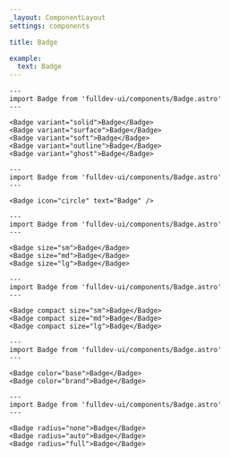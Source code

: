 ```yaml
---
_layout: ComponentLayout
settings: components

title: Badge

example:
  text: Badge
---
```


```astro live
---
import Badge from 'fulldev-ui/components/Badge.astro'
---

<Badge variant="solid">Badge</Badge>
<Badge variant="surface">Badge</Badge>
<Badge variant="soft">Badge</Badge>
<Badge variant="outline">Badge</Badge>
<Badge variant="ghost">Badge</Badge>
```

```astro live
---
import Badge from 'fulldev-ui/components/Badge.astro'
---

<Badge icon="circle" text="Badge" />
```

```astro live
---
import Badge from 'fulldev-ui/components/Badge.astro'
---

<Badge size="sm">Badge</Badge>
<Badge size="md">Badge</Badge>
<Badge size="lg">Badge</Badge>
```

```astro live
---
import Badge from 'fulldev-ui/components/Badge.astro'
---

<Badge compact size="sm">Badge</Badge>
<Badge compact size="md">Badge</Badge>
<Badge compact size="lg">Badge</Badge>
```

```astro live
---
import Badge from 'fulldev-ui/components/Badge.astro'
---

<Badge color="base">Badge</Badge>
<Badge color="brand">Badge</Badge>
```

```astro live
---
import Badge from 'fulldev-ui/components/Badge.astro'
---

<Badge radius="none">Badge</Badge>
<Badge radius="auto">Badge</Badge>
<Badge radius="full">Badge</Badge>
```
